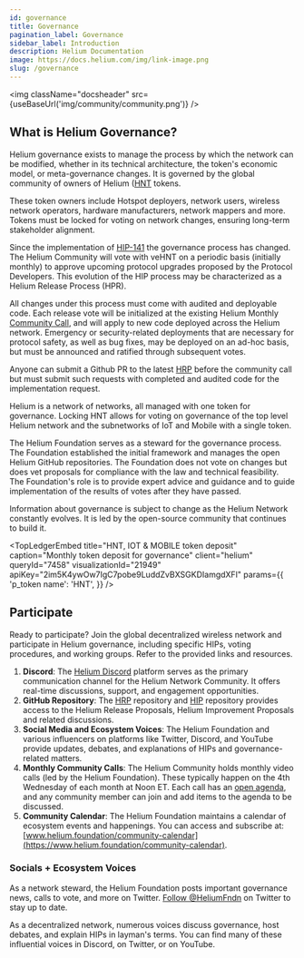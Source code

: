 ```yaml
---
id: governance
title: Governance
pagination_label: Governance
sidebar_label: Introduction
description: Helium Documentation
image: https://docs.helium.com/img/link-image.png
slug: /governance
---
```



<img className="docsheader" src={useBaseUrl('img/community/community.png')} />

## What is Helium Governance?

Helium governance exists to manage the process by which the network can be modified, whether in its
technical architecture, the token's economic model, or meta-governance changes. It is governed by
the global community of owners of Helium ([HNT](/tokens/hnt-token) tokens.

These token owners include Hotspot deployers, network users, wireless network operators, hardware 
manufacturers, network mappers and more. Tokens must be locked for voting on network changes, ensuring 
long-term stakeholder alignment.


Since the implementation of [HIP-141](https://github.com/helium/HIP/blob/main/0141-single-token-governance-and-release-proposals.md#votes-with-code) the governance process has changed. The Helium Community 
will vote with veHNT on a periodic basis (initially monthly) to approve upcoming protocol upgrades proposed 
by the Protocol Developers. This evolution of the HIP process may be characterized as a Helium Release Process
(HPR). 

All changes under this process must come with audited and deployable code. Each release vote will be initialized 
at the existing Helium Monthly [Community Call](https://helium.foundation/community-call), and will apply to new code deployed across the Helium network. 
Emergency or security-related deployments that are necessary for protocol safety, as well as bug fixes, may be 
deployed on an ad-hoc basis, but must be announced and ratified through subsequent votes.

Anyone can submit a Github PR to the latest [HRP](https://github.com/helium/helium-release-proposals) before
the community call but must submit such requests with completed and audited code for the implementation request.

Helium is a network of networks, all managed with one token for governance. Locking HNT allows for voting on 
governance of the top level Helium network and the subnetworks of IoT and Mobile with a single token.

The Helium Foundation serves as a steward for the governance process. The Foundation established the
initial framework and manages the open Helium GitHub repositories. The Foundation does not vote on
changes but does vet proposals for compliance with the law and technical feasibility. The Foundation's
role is to provide expert advice and guidance and to guide implementation of the results of votes after
they have passed.

Information about governance is subject to change as the Helium Network constantly evolves. It is
led by the open-source community that continues to build it.

<TopLedgerEmbed
  title="HNT, IOT & MOBILE token deposit"
  caption="Monthly token deposit for governance"
  client="helium"
  queryId="7458"
  visualizationId="21949"
  apiKey="2im5K4ywOw7IgC7pobe9LuddZvBXSGKDIamgdXFl"
  params={{
    'p_token name': 'HNT',
  }}
/>

## Participate

Ready to participate? Join the global decentralized wireless network and participate in Helium
governance, including specific HIPs, voting procedures, and working groups. Refer to the provided
links and resources.

1. **Discord**: The [Helium Discord](https://discord.gg/helium) platform serves as the primary
   communication channel for the Helium Network Community. It offers real-time discussions, support,
   and engagement opportunities.
2. **GitHub Repository**: The [HRP](https://github.com/helium/helium-release-proposals) repository and [HIP](https://github.com/helium/HIP) repository provides access
   to the Helium Release Proposals, Helium Improvement Proposals and related discussions.
3. **Social Media and Ecosystem Voices**: The Helium Foundation and various influencers on platforms
   like Twitter, Discord, and YouTube provide updates, debates, and explanations of HIPs and
   governance-related matters.
4. **Monthly Community Calls**: The Helium Community holds monthly video calls (led by the Helium
   Foundation). These typically happen on the 4th Wednesday of each month at Noon ET. Each call has
   an [open agenda](https://www.helium.foundation/community-call), and any community member can join
   and add items to the agenda to be discussed.
5. **Community Calendar**: The Helium Foundation maintains a calendar of ecosystem events and
   happenings. You can access and subscribe at:
   [www.helium.foundation/community-calendar](https://www.helium.foundation/community-calendar).

### Socials + Ecosystem Voices

As a network steward, the Helium Foundation posts important governance news, calls to vote, and more
on Twitter. [Follow @HeliumFndn](https://twitter.com/HeliumFndn) on Twitter to stay up to date.

As a decentralized network, numerous voices discuss governance, host debates, and explain HIPs in
layman's terms. You can find many of these influential voices in Discord, on Twitter, or on YouTube.
